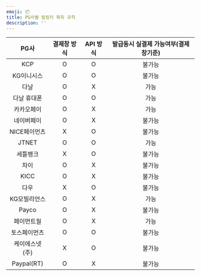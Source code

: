 ```yaml
---
emoji: 📦
title: PG사별 빌링키 획득 규칙
description: ''
---
```





|    PG사    | 결제창 방식  | API 방식  | 발급동시 실결제 가능여부(결제창기준) |
| :-------: | :-----: | :-----: | :------------------: |
|    KCP    |    O    |    O    |          불가능         |
|   KG이니시스  |    O    |    O    |          불가능         |
|     다날    |    O    |    X    |          가능          |
|   다날 휴대폰  |    O    |    O    |          가능          |
|   카카오페이   |    O    |    X    |          가능          |
|   네이버페이   |    O    |    X    |          불가능         |
| NICE페이먼츠 |    X    |    O    |          불가능         |
|   JTNET   |    O    |    O    |          가능          |
|    세틀뱅크   |    X    |    O    |          불가능         |
|     차이    |    O    |    X    |          불가능         |
|    KICC   |    O    |    X    |          불가능         |
|     다우    |    X    |    O    |          불가능         |
|  KG모빌리언스  |    O    |    X    |          가능          |
|   Payco   |    O    |    X    |          불가능         |
|   페이먼트월   |    O    |    X    |          가능          |
|  토스페이먼츠   |    O    |    O    |          불가능         |
|  케이에스넷(주) |    X    |    O    |          불가능         |
|  Paypal(RT)   |    O    |    X    |          불가능         |
